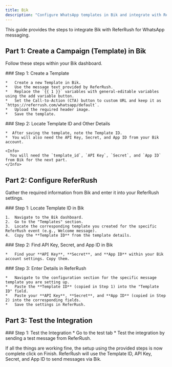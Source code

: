 ```yaml
---
title: Bik
description: "Configure WhatsApp templates in Bik and integrate with ReferRush using the provided steps."
---
```


This guide provides the steps to integrate Bik with ReferRush for WhatsApp messaging.

## Part 1: Create a Campaign (Template) in Bik

Follow these steps within your Bik dashboard.

<Steps>
  <Step>
    ### Step 1: Create a Template

    *   Create a new Template in Bik.
    *   Use the message text provided by ReferRush.
    *   Replace the `{{ 1 }}` variables with general-editable variables using the add variable button.
    *   Set the Call-to-Action (CTA) button to custom URL and keep it as `https://referrush.com/whatsapp/default`.
    *   Upload the required header image.
    *   Save the template.

  </Step>

  <Step>
    ### Step 2: Locate Template ID and Other Details

    *  After saving the template, note the Template ID.
    *  You will also need the API Key, Secret, and App ID from your Bik account.

    <Info>
      You will need the `template_id`, `API Key`, `Secret`, and `App ID` from Bik for the next part.
    </Info>

  </Step>
</Steps>

## Part 2: Configure ReferRush

Gather the required information from Bik and enter it into your ReferRush settings.

<Steps>
  <Step>
    ### Step 1: Locate Template ID in Bik

    1.  Navigate to the Bik dashboard.
    2.  Go to the "Templates" section.
    3.  Locate the corresponding template you created for the specific ReferRush event (e.g., Welcome message).
    4.  Copy the **Template ID** from the template details.

  </Step>

  <Step>
    ### Step 2: Find API Key, Secret, and App ID in Bik

    *   Find your **API Key**, **Secret**, and **App ID** within your Bik account settings. Copy them.
  </Step>

  <Step>
    ### Step 3: Enter Details in ReferRush

    *   Navigate to the configuration section for the specific message template you are setting up.
    *   Paste the **Template ID** (copied in Step 1) into the "Template ID" field.
    *   Paste your **API Key**, **Secret**, and **App ID** (copied in Step 2) into the corresponding fields.
    *   Save the settings in ReferRush.

  </Step>
</Steps>

## Part 3: Test the Integration
<Steps>
  <Step>
    ### Step 1: Test the Integration
    *   Go to the test tab
    *   Test the integration by sending a test message from ReferRush.
  </Step>
</Steps>

If all the things are working fine, the setup using the provided steps is now complete click on Finish.
ReferRush will use the Template ID, API Key, Secret, and App ID to send messages via Bik.
